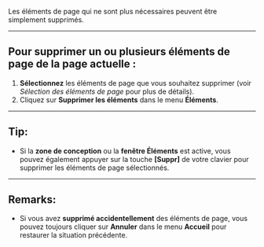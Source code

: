 Les éléments de page qui ne sont plus nécessaires peuvent être simplement supprimés.

***

## Pour supprimer un ou plusieurs éléments de page de la page actuelle :

1. **Sélectionnez** les éléments de page que vous souhaitez supprimer (voir *Sélection des éléments de page* pour plus de détails).
2. Cliquez sur **Supprimer les éléments** dans le menu **Éléments**.

***

## Tip:

* Si la **zone de conception** ou la **fenêtre Éléments** est active, vous pouvez également appuyer sur la touche **\[Suppr]** de votre clavier pour supprimer les éléments de page sélectionnés.

***

## Remarks:

* Si vous avez **supprimé accidentellement** des éléments de page, vous pouvez toujours cliquer sur **Annuler** dans le menu **Accueil** pour restaurer la situation précédente.
